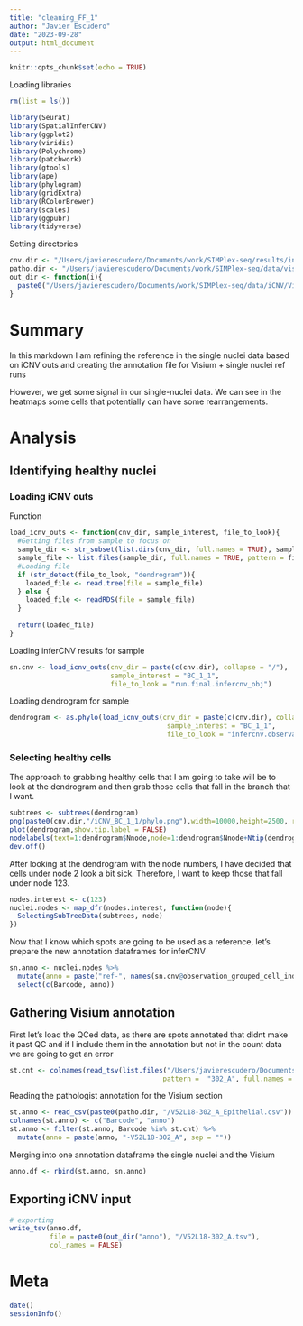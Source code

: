 ```yaml
---
title: "cleaning_FF_1"
author: "Javier Escudero"
date: "2023-09-28"
output: html_document
---
```


```r
knitr::opts_chunk$set(echo = TRUE)
```

Loading libraries
```r
rm(list = ls())

library(Seurat)
library(SpatialInferCNV)
library(ggplot2)
library(viridis)
library(Polychrome)
library(patchwork)
library(gtools)
library(ape)
library(phylogram)
library(gridExtra)
library(RColorBrewer)
library(scales)
library(ggpubr)
library(tidyverse)
```

Setting directories
```r
cnv.dir <- "/Users/javierescudero/Documents/work/SIMPlex-seq/results/inferCNV/iCNV_outs/single-nuclei/Rezas_manual-annot/ff/mammary"
patho.dir <- "/Users/javierescudero/Documents/work/SIMPlex-seq/data/visium/human_BC/FF/BC_FF_annotations"
out_dir <- function(i){
  paste0("/Users/javierescudero/Documents/work/SIMPlex-seq/data/iCNV/Visium/",i,"_for_object/sc_ref/Rezas_manual-annot/clean_snREF")
}
```

# Summary
In this markdown I am refining the reference in the single nuclei data based on iCNV outs and creating the annotation file for Visium + single nuclei ref runs

However, we get some signal in our single-nuclei data. We can see in the heatmaps some cells that potentially can have some rearrangements.

# Analysis
## Identifying healthy nuclei
### Loading iCNV outs
Function
```r
load_icnv_outs <- function(cnv_dir, sample_interest, file_to_look){
  #Getting files from sample to focus on
  sample_dir <- str_subset(list.dirs(cnv_dir, full.names = TRUE), sample_interest)  
  sample_file <- list.files(sample_dir, full.names = TRUE, pattern = file_to_look)
  #Loading file
  if (str_detect(file_to_look, "dendrogram")){
    loaded_file <- read.tree(file = sample_file)
  } else {
    loaded_file <- readRDS(file = sample_file)
  }
  
  return(loaded_file)
}
```

Loading inferCNV results for sample
```r
sn.cnv <- load_icnv_outs(cnv_dir = paste(c(cnv.dir), collapse = "/"),
                         sample_interest = "BC_1_1",
                         file_to_look = "run.final.infercnv_obj")
```

Loading dendrogram for sample
```r
dendrogram <- as.phylo(load_icnv_outs(cnv_dir = paste(c(cnv.dir), collapse = "/"),
                                       sample_interest = "BC_1_1",
                                       file_to_look = "infercnv.observations_dendrogram.txt"))
```

### Selecting healthy cells
The approach to grabbing healthy cells that I am going to take will be to look at the dendrogram and then grab those cells that fall in the branch that I want.
```r
subtrees <- subtrees(dendrogram)
png(paste0(cnv.dir,"/iCNV_BC_1_1/phylo.png"),width=10000,height=2500, res = 300)
plot(dendrogram,show.tip.label = FALSE)
nodelabels(text=1:dendrogram$Nnode,node=1:dendrogram$Nnode+Ntip(dendrogram))
dev.off()
```

After looking at the dendrogram with the node numbers, I have decided that cells under node 2 look a bit sick. Therefore, I want to keep those that fall under node 123.
```r
nodes.interest <- c(123)
nuclei.nodes <- map_dfr(nodes.interest, function(node){
  SelectingSubTreeData(subtrees, node)
})
```

Now that I know which spots are going to be used as a reference, let's prepare the new annotation dataframes for inferCNV
```r
sn.anno <- nuclei.nodes %>% 
  mutate(anno = paste("ref-", names(sn.cnv@observation_grouped_cell_indices), sep = "")) %>% 
  select(c(Barcode, anno))
```

## Gathering Visium annotation
First let's load the QCed data, as there are spots annotated that didnt make it past QC and if I include them in the annotation but not in the count data we are going to get an error
```r
st.cnt <- colnames(read_tsv(list.files("/Users/javierescudero/Documents/work/SIMPlex-seq/data/iCNV/Visium/counts_for_object/st_ref/mengiQC_whole",
                                      pattern =  "302_A", full.names = TRUE)))
```

Reading the pathologist annotation for the Visium section
```r
st.anno <- read_csv(paste0(patho.dir, "/V52L18-302_A_Epithelial.csv")) %>% drop_na(Epithelial)
colnames(st.anno) <- c("Barcode", "anno")
st.anno <- filter(st.anno, Barcode %in% st.cnt) %>% 
  mutate(anno = paste(anno, "-V52L18-302_A", sep = ""))
```

Merging into one annotation dataframe the single nuclei and the Visium
```r
anno.df <- rbind(st.anno, sn.anno)
```

## Exporting iCNV input
```r
# exporting
write_tsv(anno.df, 
          file = paste0(out_dir("anno"), "/V52L18-302_A.tsv"), 
          col_names = FALSE)
```

# Meta
```r
date()
sessionInfo()
```





